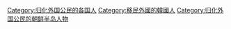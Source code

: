 [[Category:归化外国公民的各国人|Category:归化外国公民的各国人]]
[[Category:移民外國的韓國人|Category:移民外國的韓國人]]
[[Category:归化外国公民的朝鲜半岛人物|Category:归化外国公民的朝鲜半岛人物]]